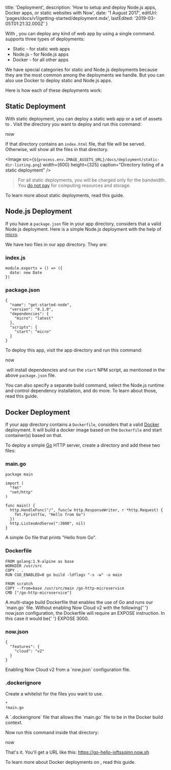

  title: 'Deployment',
  description:
    'How to setup and deploy Node.js apps, Docker apps, or static websites with Now',
  date: '1 August 2017',
  editUrl: 'pages/docs/v1/getting-started/deployment.mdx',
  lastEdited: '2019-03-05T01:21:32.000Z'
}

With <Now color="#000"/>, you can deploy any kind of web app by using a single command. <Now color="#000"/> supports three types of deployments:

- <InternalLink href="#static-deployment">Static</InternalLink> - for static web apps
- <InternalLink href="#node.js-deployment">Node.js</InternalLink> - for Node.js apps
- <InternalLink href="#docker-deployment">Docker</InternalLink> - for all other apps

We have special categories for static and Node.js deployments because they are the most common among the deployments we handle. But you can also use Docker to deploy static and Node.js apps.

Here is how each of these deployments work:

## Static Deployment

With static deployment, you can deploy a static web app or a set of assets to <Now color="#000"/>. Visit the directory you want to deploy and run this command:

<TerminalInput>now</TerminalInput>

If that directory contains an `index.html` file, that file will be served. Otherwise, <Now color="#000"/> will show all the files in that directory.

<Image
  src={`${process.env.IMAGE_ASSETS_URL}/docs/deployment/static-dir-listing.png`}
  width={600}
  height={325}
  caption="Directory listing of a static deployment"
/>

> For all static deployments, you will be charged only for the bandwidth. You [do not pay](https://zeit.co/blog/unlimited-static) for computing resources and storage.

To learn more about static deployments, read <InternalLink href="/docs/deployment-types/static">this guide</InternalLink>.

## Node.js Deployment

If you have a `package.json` file in your app directory, <Now color="#000"/> considers that a valid Node.js deployment. Here is a simple Node.js deployment with the help of [micro](https://github.com/zeit/micro).

We have two files in our app directory. They are:

### index.js

```
module.exports = () => ({
  date: new Date
})
```

### package.json

```
{
  "name": "get-started-node",
  "version": "0.1.0",
  "dependencies": {
    "micro": "latest"
  },
  "scripts": {
    "start": "micro"
  }
}
```

To deploy this app, visit the app directory and run this command:

<TerminalInput>now</TerminalInput>

​<Now color="#000"/> will install dependencies and run the `start` NPM script, as mentioned in the above `package.json` file.

You can also specify a separate build command, select the Node.js runtime and control dependency installation, and do more. To learn about those, read <InternalLink href="/docs/deployment-types/node">this guide</InternalLink>.

## Docker Deployment

If your app directory contains a `Dockerfile`, <Now color="#000"/> considers that a valid [Docker](https://www.docker.com/) deployment. It will build a docker image based on the `Dockerfile` and start container(s) based on that.

To deploy a simple [Go](https://golang.org/) HTTP server, create a directory and add these two files:

### main.go

```
package main

import (
  "fmt"
  "net/http"
)

func main() {
  http.HandleFunc("/", func(w http.ResponseWriter, r *http.Request) {
    fmt.Fprintf(w, "Hello from Go")
  })
  http.ListenAndServe(":3000", nil)
}
```

<Caption>A simple Go file that prints "Hello from Go".</Caption>

### Dockerfile

```
FROM golang:1.9-alpine as base
WORKDIR /usr/src
COPY . .
RUN CGO_ENABLED=0 go build -ldflags "-s -w" -o main

FROM scratch
COPY --from=base /usr/src/main /go-http-microservice
CMD ["/go-http-microservice"]
```

<Caption>
  A multi-stage build Dockerfile that enables the use of Go and runs our
  `main.go` file.
</Caption>

<Note>
  Without enabling Now Cloud v2 with the following{' '}
  <InlineCode>now.json</InlineCode> configuration, the Dockerfile will require
  an <InlineCode>EXPOSE</InlineCode> instruction. In this case it would be{' '}
  <InlineCode>EXPOSE 3000</InlineCode>.
</Note>

### now.json

```
{
  "features": {
    "cloud": "v2"
  }
}
```

<Caption>Enabling Now Cloud v2 from a `now.json` configuration file.</Caption>

### .dockerignore

Create a whitelist for the files you want to use.

```
*
!main.go
```

<Caption>
  A `.dockerignore` file that allows the `main.go` file to be in the Docker
  build context.
</Caption>

Now run this command inside that directory:

<TerminalInput>now</TerminalInput>

That's it. You'll get a URL like this: <https://go-hello-isftssqinn.now.sh>

To learn more about Docker deployments on <Now color="#000"/>, read <InternalLink href="/docs/deployment-types/docker">this guide</InternalLink>.

